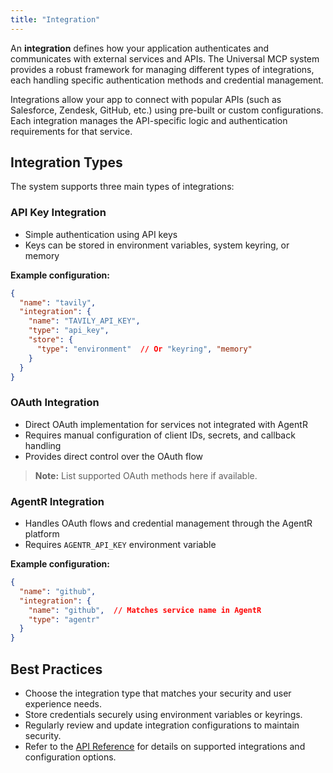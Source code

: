 ```yaml
---
title: "Integration"
---
```


An **integration** defines how your application authenticates and communicates with external services and APIs. The Universal MCP system provides a robust framework for managing different types of integrations, each handling specific authentication methods and credential management.

Integrations allow your app to connect with popular APIs (such as Salesforce, Zendesk, GitHub, etc.) using pre-built or custom configurations. Each integration manages the API-specific logic and authentication requirements for that service.

## Integration Types

The system supports three main types of integrations:

### API Key Integration

- Simple authentication using API keys
- Keys can be stored in environment variables, system keyring, or memory

**Example configuration:**

```json
{
  "name": "tavily",
  "integration": {
    "name": "TAVILY_API_KEY",
    "type": "api_key",
    "store": {
      "type": "environment"  // Or "keyring", "memory"
    }
  }
}
```

### OAuth Integration

- Direct OAuth implementation for services not integrated with AgentR
- Requires manual configuration of client IDs, secrets, and callback handling
- Provides direct control over the OAuth flow

> **Note:** List supported OAuth methods here if available.

### AgentR Integration

- Handles OAuth flows and credential management through the AgentR platform
- Requires `AGENTR_API_KEY` environment variable

**Example configuration:**

```json
{
  "name": "github",
  "integration": {
    "name": "github",  // Matches service name in AgentR
    "type": "agentr"
  }
}
```

## Best Practices

- Choose the integration type that matches your security and user experience needs.
- Store credentials securely using environment variables or keyrings.
- Regularly review and update integration configurations to maintain security.
- Refer to the [API Reference](/api-reference) for details on supported integrations and configuration options. 